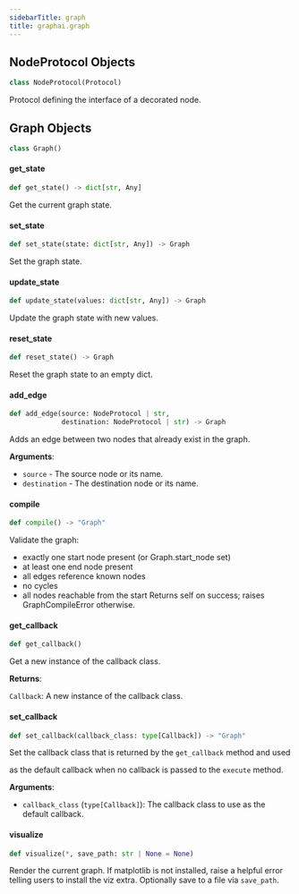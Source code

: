 ```yaml
---
sidebarTitle: graph
title: graphai.graph
---
```


## NodeProtocol Objects

```python
class NodeProtocol(Protocol)
```

Protocol defining the interface of a decorated node.

## Graph Objects

```python
class Graph()
```

#### get\_state

```python
def get_state() -> dict[str, Any]
```

Get the current graph state.

#### set\_state

```python
def set_state(state: dict[str, Any]) -> Graph
```

Set the graph state.

#### update\_state

```python
def update_state(values: dict[str, Any]) -> Graph
```

Update the graph state with new values.

#### reset\_state

```python
def reset_state() -> Graph
```

Reset the graph state to an empty dict.

#### add\_edge

```python
def add_edge(source: NodeProtocol | str,
             destination: NodeProtocol | str) -> Graph
```

Adds an edge between two nodes that already exist in the graph.

**Arguments**:

- `source` - The source node or its name.
- `destination` - The destination node or its name.

#### compile

```python
def compile() -> "Graph"
```

Validate the graph:
- exactly one start node present (or Graph.start_node set)
- at least one end node present
- all edges reference known nodes
- no cycles
- all nodes reachable from the start
Returns self on success; raises GraphCompileError otherwise.

#### get\_callback

```python
def get_callback()
```

Get a new instance of the callback class.

**Returns**:

`Callback`: A new instance of the callback class.

#### set\_callback

```python
def set_callback(callback_class: type[Callback]) -> "Graph"
```

Set the callback class that is returned by the `get_callback` method and used

as the default callback when no callback is passed to the `execute` method.

**Arguments**:

- `callback_class` (`type[Callback]`): The callback class to use as the default callback.

#### visualize

```python
def visualize(*, save_path: str | None = None)
```

Render the current graph. If matplotlib is not installed,
raise a helpful error telling users to install the viz extra.
Optionally save to a file via `save_path`.

